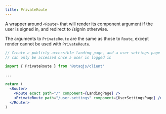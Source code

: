 ```yaml
---
title: PrivateRoute
---
```


A wrapper around `<Route>` that will render its component argument if the user is signed in, and redirect to /signin otherwise.

The arguments to `PrivateRoute` are the same as those to `Route`, except render cannot be used with `PrivateRoute`.

```jsx
// Create a publicly accessible landing page, and a user settings page that
// can only be accessed once a user is logged in

import { PrivateRoute } from '@staqjs/client'

...

return (
  <Router>
    <Route exact path="/" component={LandingPage} />
    <PrivateRoute path="/user-settings" component={UserSettingsPage} />
  </Router>
)
```